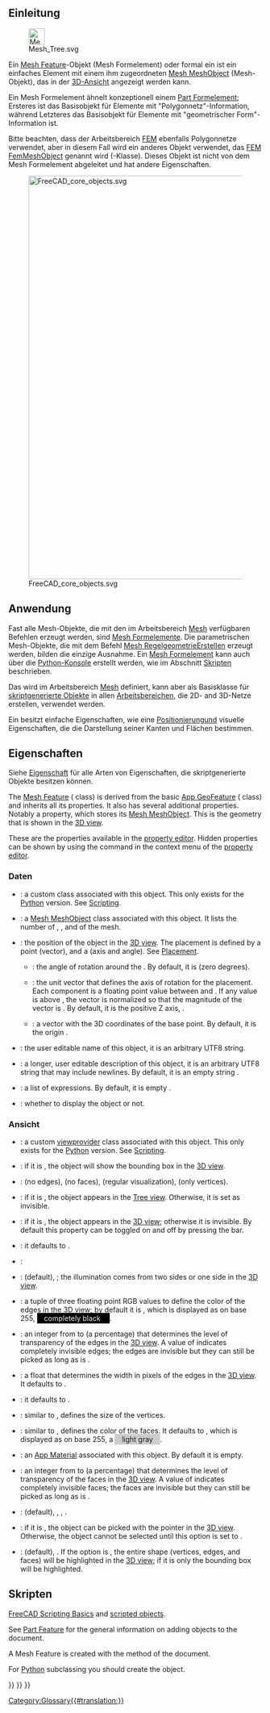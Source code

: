 <languages/>
{{TOCright}}

<span id="Introduction"></span>
== Einleitung ==

[[File:Mesh_Tree.svg|32px]]

Ein [[Mesh Feature/de|Mesh Feature]]-Objekt (Mesh Formelement) oder formal ein {{incode|Mesh::Feature}} ist ein einfaches Element mit einem ihm zugeordneten [[Mesh_MeshObject/de|Mesh MeshObject]] (Mesh-Objekt), das in der [[3D_view/de|3D-Ansicht]] angezeigt werden kann.

Ein Mesh Formelement ähnelt konzeptionell einem [[Part_Feature/de|Part Formelement]]; Ersteres ist das Basisobjekt für Elemente mit "Polygonnetz"-Information, während Letzteres das Basisobjekt für Elemente mit "geometrischer Form"-Information ist.

Bitte beachten, dass der Arbeitsbereich [[FEM Workbench/de|FEM]] ebenfalls Polygonnetze  verwendet, aber in diesem Fall wird ein anderes Objekt verwendet, das [[FEM_Mesh/de|FEM FemMeshObject]] genannt wird ({{incode|Fem::FemMeshObject}}-Klasse). Dieses Objekt ist nicht von dem Mesh Formelement abgeleitet und hat andere Eigenschaften.

[[File:FreeCAD_core_objects.svg|800px]]

{{Caption|Vereinfachtes Diagramm der Beziehungen zwischen den Kernobjekten in FreeCAD.}}

<span id="Usage"></span>
==Anwendung==

Fast alle Mesh-Objekte, die mit den im Arbeitsbereich [[Mesh_Workbench/de|Mesh]] verfügbaren Befehlen erzeugt werden, sind [[Mesh Feature/de|Mesh Formelemente]]. Die parametrischen Mesh-Objekte, die mit dem Befehl [[Mesh_BuildRegularSolid/de|Mesh RegelgeometrieErstellen]] erzeugt werden, bilden die einzige Ausnahme. Ein [[Mesh Feature/de|Mesh Formelement]] kann auch über die [[Python console/de|Python-Konsole]] erstellt werden, wie im Abschnitt [[Mesh_Feature/de#Skripten|Skripten]] beschrieben.

Das {{incode|Mesh::Feature}} wird im Arbeitsbereich [[Mesh_Workbench/de|Mesh]] definiert, kann aber als Basisklasse für [[Scripted_objects/de|skriptgenerierte Objekte]] in allen [[Workbenches/de|Arbeitsbereichen]], die 2D- and 3D-Netze erstellen, verwendet werden.

Ein {{incode|Mesh::Feature}} besitzt einfache Eigenschaften, wie eine [[Placement/de|Positionierung]]und visuelle Eigenschaften, die die Darstellung seiner Kanten und Flächen bestimmen.

<span id="Properties"></span>
== Eigenschaften ==

Siehe [[Property/de|Eigenschaft]] für alle Arten von Eigenschaften, die skriptgenerierte Objekte besitzen können.

The [[Mesh_Feature|Mesh Feature]] ({{incode|Mesh::Feature}} class) is derived from the basic [[App_GeoFeature|App GeoFeature]] ({{incode|App::GeoFeature}} class) and inherits all its properties. It also has several additional properties. Notably a {{PropertyData|Mesh}} property, which stores its [[Mesh_MeshObject|Mesh MeshObject]]. This is the geometry that is shown in the [[3D_view|3D view]].

These are the properties available in the [[Property_editor|property editor]]. Hidden properties can be shown by using the {{MenuCommand|Show hidden}} command in the context menu of the [[Property_editor|property editor]].

<span id="Data"></span>
=== Daten ===

{{TitleProperty|Basis}}

* {{PropertyData|Proxy|PythonObject|Hidden}}: a custom class associated with this object. This only exists for the [[Python|Python]] version. See [[#Scripting|Scripting]].
* {{PropertyData|Mesh|MeshKernel}}: a [[Mesh_MeshObject|Mesh MeshObject]] class associated with this object. It lists the number of {{Value|Points}}, {{Value|Edges}}, and {{Value|Faces}} of the mesh.
* {{PropertyData|Placement|Placement}}: the position of the object in the [[3D_view|3D view]]. The placement is defined by a {{incode|Base}} point (vector), and a {{incode|Rotation}} (axis and angle). See [[Placement|Placement]].
** {{PropertyData|Angle}}: the angle of rotation around the {{PropertyData|Axis}}. By default, it is {{value|0°}} (zero degrees).
** {{PropertyData|Axis}}: the unit vector that defines the axis of rotation for the placement. Each component is a floating point value between {{value|0}} and {{value|1}}. If any value is above {{value|1}}, the vector is normalized so that the magnitude of the vector is {{value|1}}. By default, it is the positive Z axis, {{value|(0, 0, 1)}}.
** {{PropertyData|Position}}: a vector with the 3D coordinates of the base point. By default, it is the origin {{value|(0, 0, 0)}}.
* {{PropertyData|Label|String}}: the user editable name of this object, it is an arbitrary UTF8 string.
* {{PropertyData|Label2|String|Hidden}}: a longer, user editable description of this object, it is an arbitrary UTF8 string that may include newlines. By default, it is an empty string {{value|""}}.
* {{PropertyData|Expression Engine|ExpressionEngine|Hidden}}: a list of expressions. By default, it is empty {{value|[]}}.
* {{PropertyData|Visibility|Bool|Hidden}}: whether to display the object or not.

<span id="View"></span>
===Ansicht===

{{TitleProperty|Base}}

* {{PropertyView|Proxy|PythonObject|Hidden}}: a custom [[Viewprovider|viewprovider]] class associated with this object. This only exists for the [[Python|Python]] version. See [[#Scripting|Scripting]].

{{TitleProperty|Display Options}}

* {{PropertyView|Bounding Box|Bool}}: if it is {{TRUE}}, the object will show the bounding box in the [[3D_view|3D view]].
* {{PropertyView|Display Mode|Enumeration}}: {{value|Shaded}} (no edges), {{value|Wireframe}} (no faces), {{value|Flat Lines}} (regular visualization), {{value|Points}} (only vertices).
* {{PropertyView|Show In Tree|Bool}}: if it is {{TRUE}}, the object appears in the [[Tree_view|Tree view]]. Otherwise, it is set as invisible.
* {{PropertyView|Visibility|Bool}}: if it is {{TRUE}}, the object appears in the [[3D_view|3D view]]; otherwise it is invisible. By default this property can be toggled on and off by pressing the {{KEY|Space}} bar.

{{TitleProperty|Object Style}}

* {{PropertyView|Coloring|Bool|Hidden}}: it defaults to {{FALSE}}.
* {{PropertyView|Crease Angle|FloatConstraint}}:
* {{PropertyView|Lighting|Enumeration}}: {{value|One side}} (default), {{value|Two side}}; the illumination comes from two sides or one side in the [[3D_view|3D view]].
* {{PropertyView|Line Color|Color}}: a tuple of three floating point RGB values {{value|(r,g,b)}} to define the color of the edges in the [[3D_view|3D view]]; by default it is {{value|(0.0, 0.0, 0.0)}}, which is displayed as {{value|[0,0,0]}} on base 255, <span style="background-color:#000; color:#eee; width:3em; height:12pt; padding: 2px 1em 2px;">completely black </span>.
* {{PropertyView|Line Transparency|Percent}}: an integer from {{value|0}} to {{value|100}} (a percentage) that determines the level of transparency of the edges in the [[3D_view|3D view]]. A value of {{value|100}} indicates completely invisible edges; the edges are invisible but they can still be picked as long as {{PropertyView|Selectable}} is {{TRUE}}.
* {{PropertyView|Line Width|FloatConstraint}}: a float that determines the width in pixels of the edges in the [[3D_view|3D view]]. It defaults to {{value|1.0}}.
* {{PropertyView|Open Edges|Bool}}: it defaults to {{FALSE}}.
* {{PropertyView|Point Size|FloatConstraint}}: similar to {{PropertyView|Line Width}}, defines the size of the vertices.
* {{PropertyView|Shape Color|Color}}: similar to {{PropertyView|Line Color}}, defines the color of the faces. It defaults to {{value|(0.8, 0.8, 0.8)}}, which is displayed as {{value|[204,204,204]}} on base 255, a <span style="background-color:#ccc; width:3em; height:12pt; padding: 2px 1em 2px;">light gray</span>.
* {{PropertyView|Shape Material|Material|Hidden}}: an [[App_Material|App Material]] associated with this object. By default it is empty.
* {{PropertyView|Transparency|Percent}}: an integer from {{value|0}} to {{value|100}} (a percentage) that determines the level of transparency of the faces in the [[3D_view|3D view]]. A value of {{value|100}} indicates completely invisible faces; the faces are invisible but they can still be picked as long as {{PropertyView|Selectable}} is {{TRUE}}.

{{TitleProperty|Selection}}

* {{PropertyView|On Top When Selected|Enumeration}}: {{value|Disabled}} (default), {{value|Enabled}}, {{value|Object}}, {{value|Element}}.
* {{PropertyView|Selectable|Bool}}: if it is {{TRUE}}, the object can be picked with the pointer in the [[3D_view|3D view]]. Otherwise, the object cannot be selected until this option is set to {{TRUE}}.
* {{PropertyView|Selection Style|Enumeration}}: {{value|Shape}} (default), {{value|BoundBox}}. If the option is {{value|Shape}}, the entire shape (vertices, edges, and faces) will be highlighted in the [[3D_view|3D view]]; if it is {{value|BoundBox}} only the bounding box will be highlighted.

<span id="Scripting"></span>
== Skripten ==

{{Emphasis|See also:}} [[FreeCAD_Scripting_Basics|FreeCAD Scripting Basics]] and [[Scripted_objects|scripted objects]].

See [[Part_Feature|Part Feature]] for the general information on adding objects to the document.

A Mesh Feature is created with the {{incode|addObject()}} method of the document.

{{Code|code=
import FreeCAD as App

doc = App.newDocument()
obj = App.ActiveDocument.addObject("Mesh::Feature", "Name")
obj.Label = "Custom label"
}}

For [[Python|Python]] subclassing you should create the {{incode|Mesh::FeaturePython}} object.

{{Code|code=
import FreeCAD as App

doc = App.newDocument()
obj = App.ActiveDocument.addObject("Mesh::FeaturePython", "Name")
obj.Label = "Custom label"
}}


{{Mesh_Tools_navi{{#translation:}}}}
{{Document_objects_navi{{#translation:}}}}
{{Userdocnavi{{#translation:}}}}
[[Category:Glossary{{#translation:}}]]